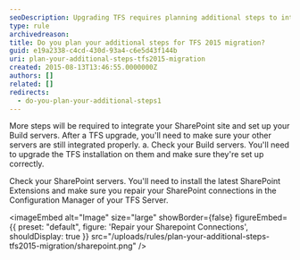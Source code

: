 ```yaml
---
seoDescription: Upgrading TFS requires planning additional steps to integrate SharePoint and Build servers seamlessly.
type: rule
archivedreason:
title: Do you plan your additional steps for TFS 2015 migration?
guid: e19a2338-c4cd-430d-93a4-c6e5d43f144b
uri: plan-your-additional-steps-tfs2015-migration
created: 2015-08-13T13:46:55.0000000Z
authors: []
related: []
redirects:
  - do-you-plan-your-additional-steps1
---
```


More steps will be required to integrate your SharePoint site and set up your Build servers.
After a TFS upgrade, you'll need to make sure your other servers are still integrated properly.
a. Check your Build servers. You'll need to upgrade the TFS installation on them and make sure they're set up correctly.

Check your SharePoint servers. You'll need to install the latest SharePoint Extensions and make sure you repair your SharePoint connections in the Configuration Manager of your TFS Server.


<imageEmbed
  alt="Image"
  size="large"
  showBorder={false}
  figureEmbed={{
    preset: "default",
    figure: 'Repair your Sharepoint Connections',
    shouldDisplay: true
  }}
  src="/uploads/rules/plan-your-additional-steps-tfs2015-migration/sharepoint.png"
/>